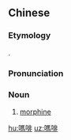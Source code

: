 {{also|吗啡}}
==Chinese==
{{zh-forms|s=吗啡|gloss=-}}
{{wikipedia|lang=zh}}

===Etymology===
{{bor|zh|en|morphine}}.

===Pronunciation===
{{zh-pron
|m=mǎfēi
|c=maa1 fe1,maa5 fei1
|c_note=maa5 fei1 - rare
|h=pfs=mà-fî/mò-fî
|g='ma3 fi1
|mn=mô͘-hui
|cat=n
}}

===Noun===
{{zh-noun}}

# [[morphine]]

{{zh-cat|Drugs}}

[[hu:嗎啡]]
[[uz:嗎啡]]